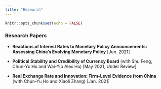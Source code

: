 ```yaml
---
title: "Research"
---
```


```r
knitr::opts_chunk$set(echo = FALSE)
```


### Research Papers
- **Reactions of  Interest Rates to Monetary Policy Announcements: Assessing China’s Evolving Monetary Policy** [Jun. 2021]

- **Political Stability and Credibility of Currency Board** (with Shu Feng, Chun-Yu Ho and Wai-Yip Alex Ho) [May 2021, Under Review]

- **Real Exchange Rate and Innovation: Firm-Level Evidence from China** (with Chun-Yu Ho and Xiaoli Zhang) [Jan. 2021]

